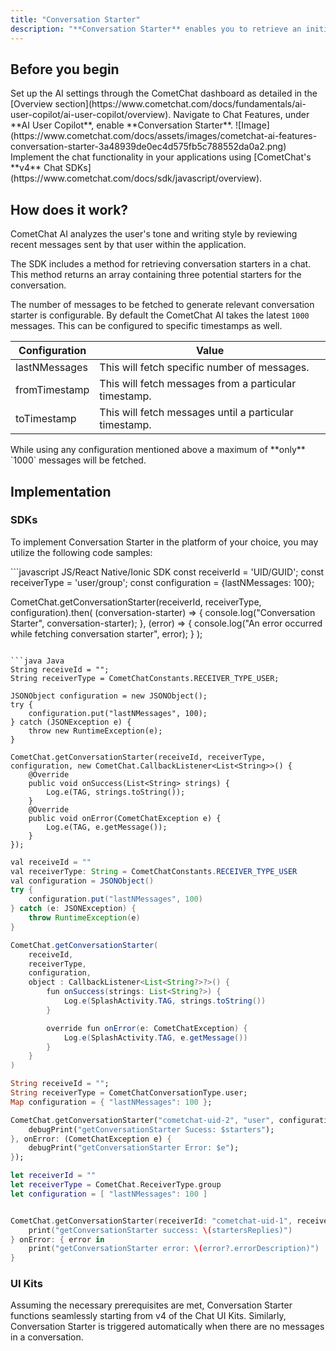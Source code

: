 ```yaml
---
title: "Conversation Starter"
description: "**Conversation Starter** enables you to retrieve an initial message in a new conversation, often used to set the context for the conversation that is about to begin. This can be particularly useful for guiding users on how to interact within the chat or for delivering automated messages that engage users when they initiate a chat."
---
```




## Before you begin

<Steps>
<Step>
Set up the AI settings through the CometChat dashboard as detailed in the [Overview section](https://www.cometchat.com/docs/fundamentals/ai-user-copilot/ai-user-copilot/overview).
</Step>
<Step>
Navigate to Chat <Icon icon="angle-right" iconType="solid"/> Features, under **AI User Copilot**, enable **Conversation Starter**.
<Frame>
	![Image](https://www.cometchat.com/docs/assets/images/cometchat-ai-features-conversation-starter-3a48939de0ec4d575fb5c788552da0a2.png)
</Frame>
</Step>
<Step>
Implement the chat functionality in your applications using [CometChat's **v4** Chat SDKs](https://www.cometchat.com/docs/sdk/javascript/overview).
</Step>
</Steps>

## How does it work?

CometChat AI analyzes the user's tone and writing style by reviewing recent messages sent by that user within the application.

The SDK includes a method for retrieving conversation starters in a chat. This method returns an array containing three potential starters for the conversation.

The number of messages to be fetched to generate relevant conversation starter is configurable. By default the CometChat AI takes the latest `1000` messages. This can be configured to specific timestamps as well.

| Configuration | Value |
| --- | --- |
| lastNMessages | This will fetch specific number of messages. |
| fromTimestamp | This will fetch messages from a particular timestamp. |
| toTimestamp | This will fetch messages until a particular timestamp. |

<Note>
While using any configuration mentioned above a maximum of **only** `1000` messages will be fetched.
</Note>

## Implementation

### SDKs

To implement Conversation Starter in the platform of your choice, you may utilize the following code samples:

<CodeGroup>
```javascript JS/React Native/Ionic SDK
const receiverId = 'UID/GUID';
const receiverType = 'user/group';
const configuration = {lastNMessages: 100};

CometChat.getConversationStarter(receiverId, receiverType, configuration).then(
	(conversation-starter) => {
  	console.log("Conversation Starter", conversation-starter);
  },
  (error) => {
  	console.log("An error occurred while fetching conversation starter", error);
  }
);
```

```java Java
String receiveId = "";
String receiverType = CometChatConstants.RECEIVER_TYPE_USER;

JSONObject configuration = new JSONObject();
try {
    configuration.put("lastNMessages", 100);
} catch (JSONException e) {
    throw new RuntimeException(e);
}

CometChat.getConversationStarter(receiveId, receiverType, configuration, new CometChat.CallbackListener<List<String>>() {
    @Override
    public void onSuccess(List<String> strings) {
        Log.e(TAG, strings.toString());
    }
    @Override
    public void onError(CometChatException e) {
        Log.e(TAG, e.getMessage());
    }
});
```

```java Kotlin
val receiveId = ""
val receiverType: String = CometChatConstants.RECEIVER_TYPE_USER
val configuration = JSONObject()
try {
    configuration.put("lastNMessages", 100)
} catch (e: JSONException) {
    throw RuntimeException(e)
}

CometChat.getConversationStarter(
    receiveId,
    receiverType,
    configuration,
    object : CallbackListener<List<String?>?>() {
        fun onSuccess(strings: List<String?>) {
            Log.e(SplashActivity.TAG, strings.toString())
        }

        override fun onError(e: CometChatException) {
            Log.e(SplashActivity.TAG, e.getMessage())
        }
    }
)
```

```dart Dart
String receiveId = "";
String receiverType = CometChatConversationType.user;
Map configuration = { "lastNMessages": 100 };

CometChat.getConversationStarter("cometchat-uid-2", "user", configuration: configuration, onSuccess: (List<String> starters) {
    debugPrint("getConversationStarter Sucess: $starters");
}, onError: (CometChatException e) {
    debugPrint("getConversationStarter Error: $e");
});
```

```swift Swift
let receiverId = ""
let receiverType = CometChat.ReceiverType.group
let configuration = [ "lastNMessages": 100 ]


CometChat.getConversationStarter(receiverId: "cometchat-uid-1", receiverType: .user, configuration: configuration) { startersReplies in
    print("getConversationStarter success: \(startersReplies)")
} onError: { error in
    print("getConversationStarter error: \(error?.errorDescription)")
}
```
</CodeGroup>

### UI Kits

Assuming the necessary prerequisites are met, Conversation Starter functions seamlessly starting from v4 of the Chat UI Kits. Similarly, Conversation Starter is triggered automatically when there are no messages in a conversation.
